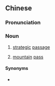 {{also|关隘}}
==Chinese==
{{zh-forms|s=关隘}}

===Pronunciation===
{{zh-pron
|m=guān'ài
|c=gwaan1 aai3,gwaan1 ai3
|mn=koan-ài
|cat=n
}}

===Noun===
{{zh-noun}}

# {{lb|zh|miliary}} [[strategic]] [[passage]]
# [[mountain]] [[pass]]

====Synonyms====
* {{zh-l|關卡}}